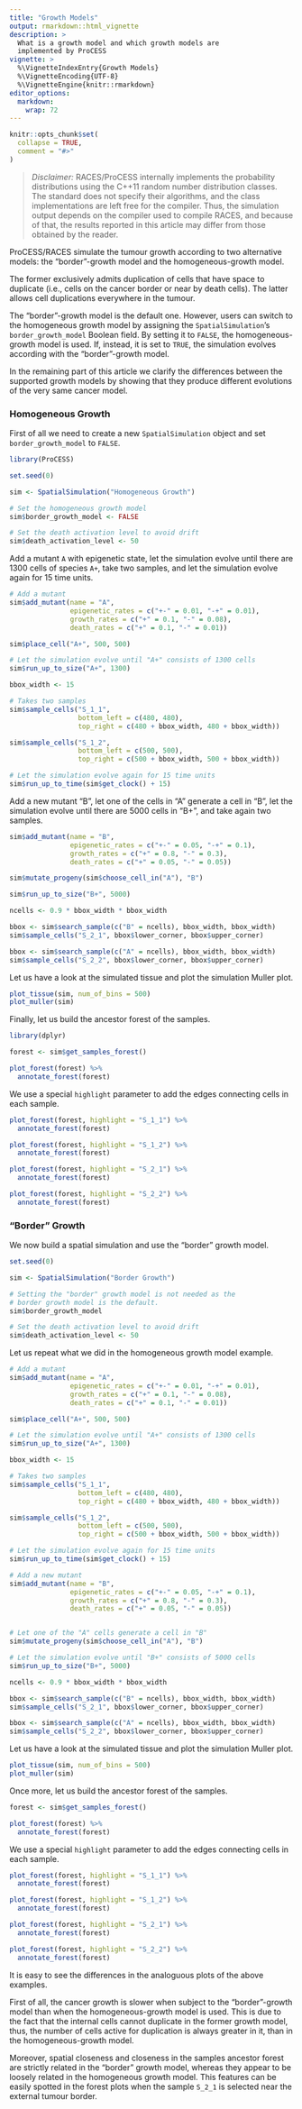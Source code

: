 ```yaml
---
title: "Growth Models"
output: rmarkdown::html_vignette
description: >
  What is a growth model and which growth models are
  implemented by ProCESS
vignette: >
  %\VignetteIndexEntry{Growth Models}
  %\VignetteEncoding{UTF-8}
  %\VignetteEngine{knitr::rmarkdown}
editor_options:
  markdown:
    wrap: 72
---
```


```r
knitr::opts_chunk$set(
  collapse = TRUE,
  comment = "#>"
)
```

> *Disclaimer:* RACES/ProCESS internally implements the
> probability distributions using the C++11 random number
> distribution classes. The standard does not specify their
> algorithms, and the class implementations are left free
> for the compiler. Thus, the simulation output depends on
> the compiler used to compile RACES, and because of that,
> the results reported in this article may differ from
> those obtained by the reader.

ProCESS/RACES simulate the tumour growth according to two alternative models:
the "border"-growth model and the homogeneous-growth model.

The former exclusively admits duplication of cells that have space to duplicate
(i.e., cells on the cancer border or near by death cells). The latter allows cell
duplications everywhere in the tumour.

The "border"-growth model is the default one. However, users can switch to the
homogeneous growth model by assigning the `SpatialSimulation`'s `border_growth_model`
Boolean field. By setting it to `FALSE`, the homogeneous-growth model is used. If,
instead, it is set to `TRUE`, the simulation evolves according with the
"border"-growth model.

In the remaining part of this article we clarify the differences between the
supported growth models by showing that they produce different evolutions
of the very same cancer model.

### Homogeneous Growth

First of all we need to create a new `SpatialSimulation` object and
set `border_growth_model` to `FALSE`.

```r
library(ProCESS)

set.seed(0)

sim <- SpatialSimulation("Homogeneous Growth")

# Set the homogeneous growth model
sim$border_growth_model <- FALSE

# Set the death activation level to avoid drift
sim$death_activation_level <- 50
```

Add a mutant `A` with epigenetic state, let the
simulation evolve until there are 1300 cells of species `A+`,
take two samples, and let the simulation evolve again for 15 time units.

```r
# Add a mutant
sim$add_mutant(name = "A",
               epigenetic_rates = c("+-" = 0.01, "-+" = 0.01),
               growth_rates = c("+" = 0.1, "-" = 0.08),
               death_rates = c("+" = 0.1, "-" = 0.01))

sim$place_cell("A+", 500, 500)

# Let the simulation evolve until "A+" consists of 1300 cells
sim$run_up_to_size("A+", 1300)

bbox_width <- 15

# Takes two samples
sim$sample_cells("S_1_1",
                 bottom_left = c(480, 480),
                 top_right = c(480 + bbox_width, 480 + bbox_width))

sim$sample_cells("S_1_2",
                 bottom_left = c(500, 500),
                 top_right = c(500 + bbox_width, 500 + bbox_width))

# Let the simulation evolve again for 15 time units
sim$run_up_to_time(sim$get_clock() + 15)
```

Add a new mutant "B", let one of the cells in "A"
generate a cell in "B", let the simulation evolve until there
are 5000 cells in "B+", and take again two samples.

```r
sim$add_mutant(name = "B",
               epigenetic_rates = c("+-" = 0.05, "-+" = 0.1),
               growth_rates = c("+" = 0.8, "-" = 0.3),
               death_rates = c("+" = 0.05, "-" = 0.05))

sim$mutate_progeny(sim$choose_cell_in("A"), "B")

sim$run_up_to_size("B+", 5000)

ncells <- 0.9 * bbox_width * bbox_width

bbox <- sim$search_sample(c("B" = ncells), bbox_width, bbox_width)
sim$sample_cells("S_2_1", bbox$lower_corner, bbox$upper_corner)

bbox <- sim$search_sample(c("A" = ncells), bbox_width, bbox_width)
sim$sample_cells("S_2_2", bbox$lower_corner, bbox$upper_corner)
```

Let us have a look at the simulated tissue and plot the simulation Muller plot.

```r
plot_tissue(sim, num_of_bins = 500)
plot_muller(sim)
```

Finally, let us build the ancestor forest of the samples.

```r
library(dplyr)

forest <- sim$get_samples_forest()

plot_forest(forest) %>%
  annotate_forest(forest)
```

We use a special `highlight` parameter to add the edges connecting cells in each sample.
```r
plot_forest(forest, highlight = "S_1_1") %>%
  annotate_forest(forest)

plot_forest(forest, highlight = "S_1_2") %>%
  annotate_forest(forest)

plot_forest(forest, highlight = "S_2_1") %>%
  annotate_forest(forest)

plot_forest(forest, highlight = "S_2_2") %>%
  annotate_forest(forest)
```


### "Border" Growth

We now build a spatial simulation and use the "border" growth model.

```r
set.seed(0)

sim <- SpatialSimulation("Border Growth")

# Setting the "border" growth model is not needed as the
# border growth model is the default.
sim$border_growth_model

# Set the death activation level to avoid drift
sim$death_activation_level <- 50
```

Let us repeat what we did in the homogeneous growth model
example.


```r
# Add a mutant
sim$add_mutant(name = "A",
               epigenetic_rates = c("+-" = 0.01, "-+" = 0.01),
               growth_rates = c("+" = 0.1, "-" = 0.08),
               death_rates = c("+" = 0.1, "-" = 0.01))

sim$place_cell("A+", 500, 500)

# Let the simulation evolve until "A+" consists of 1300 cells
sim$run_up_to_size("A+", 1300)

bbox_width <- 15

# Takes two samples
sim$sample_cells("S_1_1",
                 bottom_left = c(480, 480),
                 top_right = c(480 + bbox_width, 480 + bbox_width))

sim$sample_cells("S_1_2",
                 bottom_left = c(500, 500),
                 top_right = c(500 + bbox_width, 500 + bbox_width))

# Let the simulation evolve again for 15 time units
sim$run_up_to_time(sim$get_clock() + 15)

# Add a new mutant
sim$add_mutant(name = "B",
               epigenetic_rates = c("+-" = 0.05, "-+" = 0.1),
               growth_rates = c("+" = 0.8, "-" = 0.3),
               death_rates = c("+" = 0.05, "-" = 0.05))


# Let one of the "A" cells generate a cell in "B"
sim$mutate_progeny(sim$choose_cell_in("A"), "B")

# Let the simulation evolve until "B+" consists of 5000 cells
sim$run_up_to_size("B+", 5000)

ncells <- 0.9 * bbox_width * bbox_width

bbox <- sim$search_sample(c("B" = ncells), bbox_width, bbox_width)
sim$sample_cells("S_2_1", bbox$lower_corner, bbox$upper_corner)

bbox <- sim$search_sample(c("A" = ncells), bbox_width, bbox_width)
sim$sample_cells("S_2_2", bbox$lower_corner, bbox$upper_corner)
```

Let us have a look at the simulated tissue and plot the simulation Muller plot.

```r
plot_tissue(sim, num_of_bins = 500)
plot_muller(sim)
```

Once more, let us build the ancestor forest of the samples.

```r
forest <- sim$get_samples_forest()

plot_forest(forest) %>%
  annotate_forest(forest)
```

We use a special `highlight` parameter to add the edges connecting cells in each sample.
```r
plot_forest(forest, highlight = "S_1_1") %>%
  annotate_forest(forest)

plot_forest(forest, highlight = "S_1_2") %>%
  annotate_forest(forest)

plot_forest(forest, highlight = "S_2_1") %>%
  annotate_forest(forest)

plot_forest(forest, highlight = "S_2_2") %>%
  annotate_forest(forest)
```

It is easy to see the differences in the analoguous plots of the above examples.

First of all, the cancer growth is slower when subject to the "border"-growth model
than when the homogeneous-growth model is used. This is due to the fact that
the internal cells cannot duplicate in the former growth model, thus, the number of
cells active for duplication is always greater in it, than in the homogeneous-growth
model.

Moreover, spatial closeness and closeness in the samples ancestor forest
are strictly related in the "border" growth model, whereas they appear to be loosely
related in the homogeneous growth model.
This features can be easily spotted in the forest plots when
the sample `S_2_1` is selected near the external tumour border.
